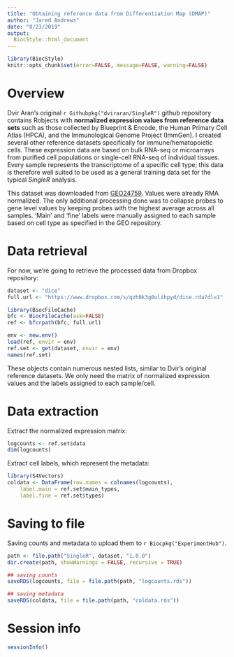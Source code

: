 ```yaml
---
title: "Obtaining reference data from Differentiation Map (DMAP)"
author: "Jared Andrews"
date: "8/23/2019"
output: 
  BiocStyle::html_document
---
```


```r
library(BiocStyle)
knitr::opts_chunk$set(error=FALSE, message=FALSE, warning=FALSE)
```

# Overview

Dvir Aran's original `r Githubpkg("dviraran/SingleR")` github repository contains Robjects with **normalized expression values from reference data sets** such as those collected by Blueprint & Encode, the Human Primary Cell Atlas (HPCA), and the Immunological Genome Project (ImmGen). 
I created several other reference datasets specifically for immune/hematopoietic cells.
These expression data are based on bulk RNA-seq or microarrays from purified cell populations or single-cell RNA-seq of individual tissues.
Every sample represents the transcriptome of a specific cell type; this data is therefore well suited to be used as a general training data set for the typical _SingleR_ analysis.

This dataset was downloaded from [GEO24759](https://www.ncbi.nlm.nih.gov/geo/query/acc.cgi?acc=GSE24759).
Values were already RMA normalized. 
The only additional processing done was to collapse probes to gene level values by keeping probes with the highest average across all samples.
'Main' and 'fine' labels were manually assigned to each sample based on cell type as specified in the GEO repository.

# Data retrieval

For now, we're going to retrieve the processed data from Dropbox repository:

```r
dataset <- "dice" 
full.url <- "https://www.dropbox.com/s/qzh0k3g0ulihpyd/dice.rda?dl=1"

library(BiocFileCache)
bfc <- BiocFileCache(ask=FALSE)
ref <- bfcrpath(bfc, full.url)

env <- new.env()
load(ref, envir = env)
ref.set <- get(dataset, envir = env)
names(ref.set)
```

These objects contain numerous nested lists, similar to Dvir's original reference datasets.
We only need the matrix of normalized expression values and the labels assigned to each sample/cell.

# Data extraction 

Extract the normalized expression matrix:

```r
logcounts <- ref.set$data
dim(logcounts)
```

Extract cell labels, which represent the metadata:

```r
library(S4Vectors)
coldata <- DataFrame(row.names = colnames(logcounts),
    label.main = ref.set$main_types,
    label.fine = ref.set$types)
```

# Saving to file

Saving counts and metadata to upload them to `r Biocpkg("ExperimentHub")`.

```r
path <- file.path("SingleR", dataset, "1.0.0")
dir.create(path, showWarnings = FALSE, recursive = TRUE)

## saving counts
saveRDS(logcounts, file = file.path(path, "logcounts.rds"))

## saving metadata
saveRDS(coldata, file = file.path(path, "coldata.rds"))
```

# Session info

```r
sessionInfo()
```
